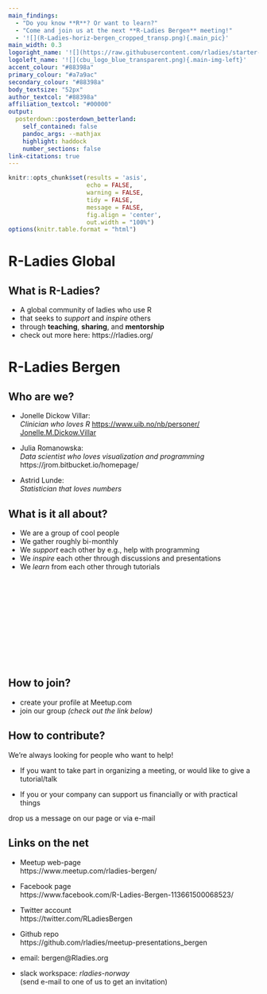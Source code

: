 ```yaml
---
main_findings:
  - "Do you know **R**? Or want to learn?"
  - "Come and join us at the next **R-Ladies Bergen** meeting!"
  - '![](R-Ladies-horiz-bergen_cropped_transp.png){.main_pic}'
main_width: 0.3
logoright_name: '![](https://raw.githubusercontent.com/rladies/starter-kit/master/logo/R-LadiesGlobal_RBG_online_LogoWithText_Horizontal.png){.main-img-right}'
logoleft_name: '![](cbu_logo_blue_transparent.png){.main-img-left}'
accent_colour: "#88398a"
primary_colour: "#a7a9ac"
secondary_colour: "#88398a"
body_textsize: "52px"
author_textcol: "#88398a"
affiliation_textcol: "#00000"
output: 
  posterdown::posterdown_betterland:
    self_contained: false
    pandoc_args: --mathjax
    highlight: haddock
    number_sections: false
link-citations: true
---
```


<!---
CAUTION: do not knit with rmarkdown, but with pagedown::chrome_print("R-Ladies_bergen_poster.Rmd").
This produces also a pdf file, which looks correct; while the html file does not
retain columns nicely!
--->


```r
knitr::opts_chunk$set(results = 'asis',
                      echo = FALSE,
                      warning = FALSE,
                      tidy = FALSE,
                      message = FALSE,
                      fig.align = 'center',
                      out.width = "100%")
options(knitr.table.format = "html") 
```

# R-Ladies Global

## What is R-Ladies?

- A global community of ladies who use R
- that seeks to _support_ and _inspire_ others
- through **teaching**, **sharing**, and **mentorship**
- check out more here: https://rladies.org/

# R-Ladies Bergen

## Who are we?

- Jonelle Dickow Villar:  
_Clinician who loves R_
[https://www.uib.no/nb/personer/ Jonelle.M.Dickow.Villar](https://www.uib.no/nb/personer/Jonelle.M.Dickow.Villar)

- Julia Romanowska:  
_Data scientist who loves visualization and programming_  
https://jrom.bitbucket.io/homepage/

- Astrid Lunde:  
_Statistician that loves numbers_


## What is it all about?

- We are a group of cool people
- We gather roughly bi-monthly
- We _support_ each other by e.g., help with programming
- We _inspire_ each other through discussions and presentations
- We _learn_ from each other through tutorials

<br>
<br>
<br>
<br>
<br>
<br>
<br>
<br>
<br>
<br>

## How to join?

- create your profile at Meetup.com
- join our group _(check out the link below)_

## How to contribute?

We're always looking for people who want to help!

- If you want to take part in organizing a meeting, or would like to give a tutorial/talk

- If you or your company can support us financially or with practical things  

drop us a message on our page or via e-mail

## Links on the net

* Meetup web-page  
https://www.meetup.com/rladies-bergen/

* Facebook page  
https://www.facebook.com/R-Ladies-Bergen-113661500068523/

* Twitter account  
https://twitter.com/RLadiesBergen

* Github repo  
https://github.com/rladies/meetup-presentations_bergen

* email: bergen@Rladies.org

* slack workspace: _rladies-norway_  
(send e-mail to one of us to get an invitation)

